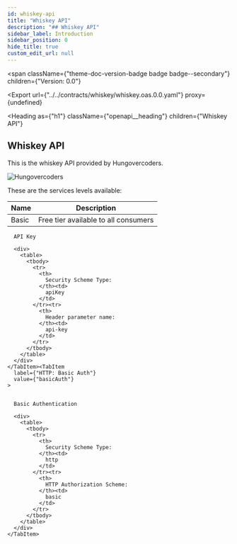 ```yaml
---
id: whiskey-api
title: "Whiskey API"
description: "## Whiskey API"
sidebar_label: Introduction
sidebar_position: 0
hide_title: true
custom_edit_url: null
---
```



<span
  className={"theme-doc-version-badge badge badge--secondary"}
  children={"Version: 0.0"}
>
</span>

<Export
  url={"../../contracts/whiskey/whiskey.oas.0.0.yaml"}
  proxy={undefined}
>
  
</Export>

<Heading
  as={"h1"}
  className={"openapi__heading"}
  children={"Whiskey API"}
>
</Heading>



## Whiskey API

This is the whiskey API provided by Hungovercoders.

![Hungovercoders](https://www.hungovercoders.com/assets/logo3.ico)

These are the services levels available:

| Name | Description |
| --- | --- |
| Basic | Free tier available to all consumers |


<div
  style={{"marginBottom":"2rem"}}
>
  <Heading
    id={"authentication"}
    as={"h2"}
    className={"openapi-tabs__heading"}
    children={"Authentication"}
  >
  </Heading><SchemaTabs
    className={"openapi-tabs__security-schemes"}
  >
    <TabItem
      label={"API Key: apiKey"}
      value={"apiKey"}
    >
      
      
      API Key
      
      <div>
        <table>
          <tbody>
            <tr>
              <th>
                Security Scheme Type:
              </th><td>
                apiKey
              </td>
            </tr><tr>
              <th>
                Header parameter name:
              </th><td>
                api-key
              </td>
            </tr>
          </tbody>
        </table>
      </div>
    </TabItem><TabItem
      label={"HTTP: Basic Auth"}
      value={"basicAuth"}
    >
      
      
      Basic Authentication
      
      <div>
        <table>
          <tbody>
            <tr>
              <th>
                Security Scheme Type:
              </th><td>
                http
              </td>
            </tr><tr>
              <th>
                HTTP Authorization Scheme:
              </th><td>
                basic
              </td>
            </tr>
          </tbody>
        </table>
      </div>
    </TabItem>
  </SchemaTabs>
</div>
      